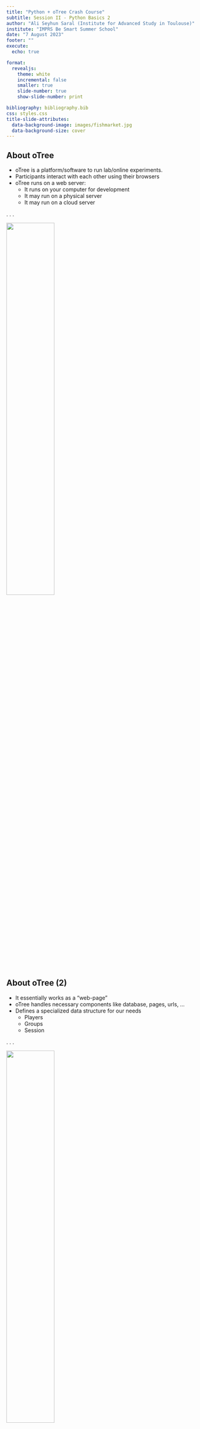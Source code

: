 ```yaml
---
title: "Python + oTree Crash Course"
subtitle: Session II - Python Basics 2
author: "Ali Seyhun Saral (Institute for Advanced Study in Toulouse)"
institute: "IMPRS Be Smart Summer School"
date: "7 August 2023"
footer: ""
execute:
  echo: true

format:
  revealjs:
    theme: white
    incremental: false
    smaller: true
    slide-number: true
    show-slide-number: print

bibliography: bibliography.bib
css: styles.css
title-slide-attributes:
  data-background-image: images/fishmarket.jpg
  data-background-size: cover
---
```


## About oTree
* oTree is a platform/software to run lab/online experiments.
* Participants interact with each other using their browsers
* oTree runs on a web server:
  * It runs on your computer for development
  * It may run on a physical server
  * It may run on a cloud server

. . . 

![](2023-08-04-14-20-18.png){width=50%}

## About oTree (2)
* It essentially works as a "web-page"
* oTree handles necessary components like database, pages, urls, ...
* Defines a specialized data structure for our needs
  * Players
  * Groups
  * Session

. . .

![](2023-08-04-14-24-07.png){width=50%}

## Ways to build your experiment

- Using a text editor

- oTree studio (https://www.otreehub.com/)

## oTree studio



## What do you need?
* A Python 3 installation
* A text editor/IDE to develop Python
  * PyCharm
  * Visual Studio Code
  * RStudio
  * Notepad++
  * Even notepad
* A command-line interface

## Components of an oTree Experiment

![](images/otree_components.png)


## Virtual Environments in Python
* A virtual environment is essentially a directory that contains:
  * Python installation
  * A number of additional packages

* They provide *isolated* python development enviromens with different packages and dependencies.

:::: {.columns}

::: {.column width="50%"}
![](images/venv1.png)
:::

::: {.column width="50%"}
![](images/venv2.png)
:::

::::


## oTree Development Installation Structure
(my suggestion)
```
ot
├── oTree
│   ├── app1
│   ├── app2
│   ├── ...
└── venv
```

* `ot`: A container folder
* `oTree`: oTree software (project folder)
* `venv`: Virtual Environment


# oTree Installation
1. Create the parent folder `ot`
  ```.bash
  mkdir ot
  ```

2. Go to the folder
  ```.bash
  cd ot
  ```

3. Create the virtual enviroment
  ```.bash
  python3 -m venv venv
  ```

4. Activate the virtual environment
  ```bash
  # MacOS or Linux
  source venv/bin/activate
  ```
  ```bash
  # Windows
  venv\Scripts\activate
  ```


# oTree Installation

::::{.columns}
:::{.column}
5. Install `otree` Package
  ```.bash
  pip install otree
  ```

6. Create an oTree project
  ```.bash
  otree startproject oTree
  ```

7. Go to oTree folder
  ```.bash
  cd oTree
  ```

8. Check if oTree is can be startd
  ```.bash
  otree devserver
  ```

:::

:::{.column}
```
~/ot/oTree> otree devserver
Open your browser to http://localhost:8000/
To quit the server, press Control+C.
```
:::
::::



## Command Line Mini Cheatsheet

|Command                  |  Windows               | MacOS/Linux               |
|-------------------------|------------------------|---------------------------|
| print current location  | `pwd`                  |  `cd`                     |
| list files here         | `dir`                  |  `ls`                     |
| go to directory         | `cd NAME`              | `cd NAME`                 |
| create directory        | `mkdir NAME`           | `mkdir NAME`              |
| delete file             | `del filename`         | `rm filename`             |
| activate virtual env.   | `PATH\Scripts\activate`| `source PATH\bin\activate`|
| deactivate virtual env. | `deactivate`           | `deactivate`              |
| run oTree server (dev.) | `otree devserver`      | `otree devserver`         |
| create app              | `otree startapp APPNAME`| `otree startapp APPNAME` |



## oTree Interface

![](images/otree_interface.png)

* Demo: A quick way to test experiments
* Sessions: To create and manage sessions
* Rooms: A tool to run experiments on specific links with specific participants
* Data: To download data (all together)
* Server check: Shows a summery of server configuration


## oTree File Structure
::::{.columns}
:::{.column}
![](images/otree_filestructure.png)
:::
:::{.column}
* `settings.py`: oTree settings file
* `my_survey` folder: the app in our oTree project. We apps on our own.
  * `__init__.py`: Backend components (pages and models)
  * `*.html`: Frontend components (templates)

:::
::::

## What is an app?
* App is the basic unit of an experiment.
* Each experiment should consist at least one app.
* Each app has its own: 
  * Pages
  * Fields/data structure for participant
  * Other components like images, csv files etc.
  * ...

![](images/single_app.png)

## What is an app?
* Experiments may contain more than one app

![](images/multiple_apps.png)

## Create and register an app
* Make sure you have your virtual environment activated

* Make sure you are in the `oTree` (project) folder

* Create the app

  ```.bash
  otree startapp APPNAME
  ```


* In our case we will use the name `my_survey`:
  ```.bash
  otree startapp my_survey
  ```

## Register the app in the project
* Go to `settings.py`

* Modify `SESSION_CONFIGS` as below

  ```.python
  SESSION_CONFIGS = [
    dict(
      name='my_survey',
      app_sequence=['my_survey'],
      num_demo_participants=10,
    ),
  ]
  ```

## How `__init__.py` looks like?

::::{.columns}
:::{.column}

```.python
from otree.api import *


doc = """
Your app description
"""

class Constants(BaseConstants):
    name_in_url = 'newapp'
    players_per_group = None
    num_rounds = 1


class Subsession(BaseSubsession):
    pass


class Group(BaseGroup):
    pass


class Player(BasePlayer):
    pass
```
:::
:::{.column}


```.python
# PAGES
class MyPage(Page):
    pass


class ResultsWaitPage(WaitPage):
    pass


class Results(Page):
    pass


page_sequence = [MyPage,
                 ResultsWaitPage,
                Results]
```
:::
::::

## oTree Structure
![](images/otree_structure.png)


# Individual Decisions


